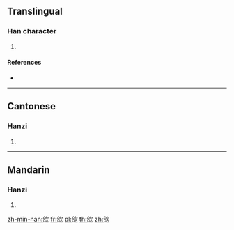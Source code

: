==Translingual==

===Han character===
{{Han char|rn=76|rad=欠|as=06|sn=10|four=87682|canj=ORNO}}

# {{defn|Han|sort=欠06}}

====References====
* {{Han ref|kx=0567.290|dkj=16071|dj=0956.020|hdz=32138.180|uh=6B31|ud=27441|bh=D1F8|bd=53752}}

----

==Cantonese==

===Hanzi===
{{yue-hanzi|jyut=|y=hot3}}

# {{defn|lang=yue|sort=欠06}}

----

==Mandarin==

===Hanzi===
{{cmn-hanzi|pin=[[xià]] ([[xia4]])|wg=hsia<sup>4</sup>}}

# {{defn|lang=cmn|sort=欠06}}

[[zh-min-nan:欱]]
[[fr:欱]]
[[pl:欱]]
[[th:欱]]
[[zh:欱]]